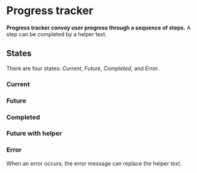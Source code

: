 # Progress tracker <ReactStabilityFlag status="unstable" />

**Progress tracker convey user progress through a sequence of steps.**
A step can be completed by a helper text.

## States

There are four states: _Current_, _Future_, _Completed_, and _Error_.

<DemoBlock demo="states" />

### Current

<DemoBlock demo="current" />

### Future

<DemoBlock demo="future" />

### Completed

<DemoBlock demo="completed" />

### Future with helper

<DemoBlock demo="helper" />

### Error

When an error occurs, the error message can replace the helper text.

<DemoBlock demo="error" />
